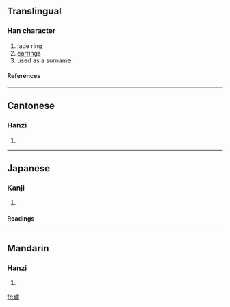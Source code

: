 ==Translingual==
===Han character===
{{Han char|rn=96|rad=玉|as=13|sn=17|four=1113<sub>2</sub>|canj=一土卜心人 (MGYPO)}}
# jade ring
# [[earrings]]
# used as a surname
====References====
{{Han ref|kx=0743.010|dkj=21271|dj=1152.020|hdz=21139.170|uh=74A9|ud=29865|bh=C0F3|bd=49395}}

----
==Cantonese==
===Hanzi===
{{yue-hanzi|jyut=|y=keui4}}
# {{defn|Cantonese}}

----
==Japanese==
===Kanji===
{{ja-kanji|grade=|rs=玉13}}
# {{defn|Japanese}} 
====Readings====
{{ja-readings|on=[[きょ]] (kyo), [[ご]] (go)|kun=|nanori=}}

----
==Mandarin==
===Hanzi===
{{cmn-hanzi|pin=[[qú]] (qu2)|wg=ch'ü<sup>2</sup>}}
# {{defn|Mandarin}}

[[fr:璩]]